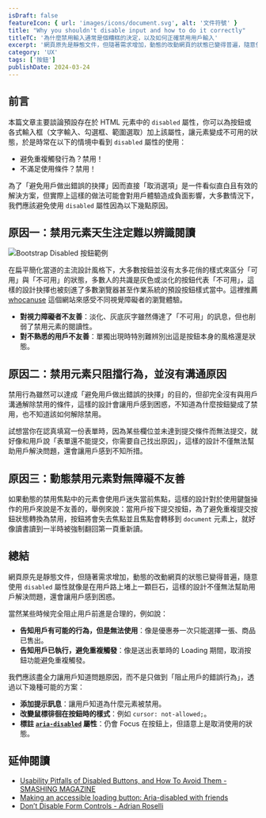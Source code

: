```yaml
---
isDraft: false
featureIcon: { url: 'images/icons/document.svg', alt: '文件符號' }
title: "Why you shouldn't disable input and how to do it correctly"
titleTC: '為什麼禁用輸入通常是個糟糕的決定，以及如何正確禁用用戶輸入'
excerpt: '網頁原先是靜態文件，但隨著需求增加，動態的改動網頁的狀態已變得普遍，隨意使用 `disabled` 屬性就像是在用戶路上堵上一顆巨石，這樣的設計不僅無法幫助用戶解決問題，還會讓用戶感到困惑。我們應該盡全力讓用戶知道問題原因，而不是只做到「阻止用戶的錯誤行為」。'
category: 'UX'
tags: ['按鈕']
publishDate: 2024-03-24
---
```


## 前言

本篇文章主要談論預設存在於 HTML 元素中的 `disabled` 屬性，你可以為按鈕或各式輸入框（文字輸入、勾選框、範圍選取）加上該屬性，讓元素變成不可用的狀態，於是時常在以下的情境中看到 `disabled` 屬性的使用：

- 避免重複觸發行為？禁用！
- 不滿足使用條件？禁用！

為了「避免用戶做出錯誤的抉擇」因而直接「取消選項」是一件看似直白且有效的解決方案，但實際上這樣的做法可能會對用戶體驗造成負面影響，大多數情況下，我們應該避免使用 `disabled` 屬性因為以下幾點原因。

## 原因一：禁用元素天生注定難以辨識閱讀

![Bootstrap Disabled 按鈕範例](./bootstrap-disabled-buttons.webp 'Disabled 樣式天生就很難辨識')

在扁平簡化當道的主流設計風格下，大多數按鈕並沒有太多花俏的樣式來區分「可用」與「不可用」的狀態，多數人的共識是灰色或淡化的按鈕代表「不可用」，這樣的設計抉擇也被刻進了多數瀏覽器甚至作業系統的預設按鈕樣式當中。這裡推薦 [whocanuse](https://www.whocanuse.com/) 這個網站來感受不同視覺障礙者的瀏覽體驗。

- **對視力障礙者不友善**：淡化、灰底灰字雖然傳達了「不可用」的訊息，但也削弱了禁用元素的閱讀性。
- **對不熟悉的用戶不友善**：單獨出現時特別難辨別出這是按鈕本身的風格還是狀態。

## 原因二：禁用元素只阻擋行為，並沒有溝通原因

禁用行為雖然可以達成「避免用戶做出錯誤的抉擇」的目的，但卻完全沒有與用戶溝通解除禁用的條件，這樣的設計會讓用戶感到困惑，不知道為什麼按鈕變成了禁用，也不知道該如何解除禁用。

試想當你在認真填寫一份表單時，因為某些欄位並未達到提交條件而無法提交，就好像和用戶說「表單還不能提交，你需要自己找出原因」，這樣的設計不僅無法幫助用戶解決問題，還會讓用戶感到不知所措。

## 原因三：動態禁用元素對無障礙不友善

如果動態的禁用焦點中的元素會使用戶迷失當前焦點，這樣的設計對於使用鍵盤操作的用戶來說是不友善的，舉例來說：當用戶按下提交按鈕，為了避免重複提交按鈕狀態轉換為禁用，按鈕將會失去焦點並且焦點會轉移到 `document` 元素上，就好像讀書讀到一半時被強制翻回第一頁重新讀。

## 總結

網頁原先是靜態文件，但隨著需求增加，動態的改動網頁的狀態已變得普遍，隨意使用 `disabled` 屬性就像是在用戶路上堵上一顆巨石，這樣的設計不僅無法幫助用戶解決問題，還會讓用戶感到困惑。

當然某些時候完全阻止用戶前進是合理的，例如說：

- **告知用戶有可能的行為，但是無法使用**：像是優惠券一次只能選擇一張、商品已售出。
- **告知用戶已執行，避免重複觸發**：像是送出表單時的 Loading 期間，取消按鈕功能避免重複觸發。

我們應該盡全力讓用戶知道問題原因，而不是只做到「阻止用戶的錯誤行為」，透過以下幾種可能的方案：

- **添加提示訊息**：讓用戶知道為什麼元素被禁用。
- **改變鼠標徘徊在按鈕時的樣式**：例如 `cursor: not-allowed;`。
- **標註 [`aria-disabled`](https://developer.mozilla.org/en-US/docs/Web/Accessibility/ARIA/Attributes/aria-disabled) 屬性**：仍會 Focus 在按鈕上，但語意上是取消使用的狀態。

## 延伸閱讀

- [Usability Pitfalls of Disabled Buttons, and How To Avoid Them - SMASHING MAGAZINE](https://www.smashingmagazine.com/2021/08/frustrating-design-patterns-disabled-buttons/)
- [Making an accessible loading button: Aria-disabled with friends](https://www.bekk.christmas/post/2023/24/accessible-loading-button)
- [Don’t Disable Form Controls - Adrian Roselli](https://adrianroselli.com/2024/02/dont-disable-form-controls.html)
